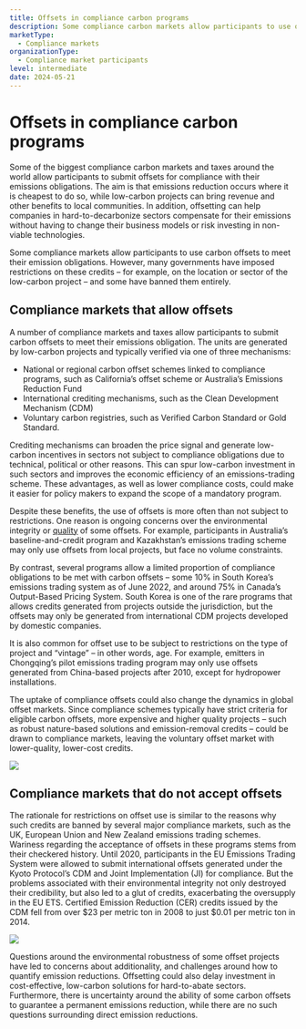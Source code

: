 ```yaml
---
title: Offsets in compliance carbon programs
description: Some compliance carbon markets allow participants to use offsets to meet their emission obligations. However, many governments have imposed restrictions on these credits – for example, on the location or sector of the low-carbon project – and some have banned them entirely.
marketType:
  - Compliance markets
organizationType:
  - Compliance market participants
level: intermediate
date: 2024-05-21
---
```


# Offsets in compliance carbon programs

Some of the biggest compliance carbon markets and taxes around the world allow participants to submit offsets for compliance with their emissions obligations. The aim is that emissions reduction occurs where it is cheapest to do so, while low-carbon projects can bring revenue and other benefits to local communities. In addition, offsetting can help companies in hard-to-decarbonize sectors compensate for their emissions without having to change their business models or risk investing in non-viable technologies.

<KeyMessage>
  Some compliance markets allow participants to use carbon offsets to meet their
  emission obligations. However, many governments have imposed restrictions on
  these credits – for example, on the location or sector of the low-carbon
  project – and some have banned them entirely.
</KeyMessage>

## Compliance markets that allow offsets

A number of compliance markets and taxes allow participants to submit carbon offsets to meet their emissions obligation. The units are generated by low-carbon projects and typically verified via one of three mechanisms:

- National or regional carbon offset schemes linked to compliance programs, such as California’s offset scheme or Australia’s Emissions Reduction Fund
- International crediting mechanisms, such as the Clean Development Mechanism (CDM)
- Voluntary carbon registries, such as Verified Carbon Standard or Gold Standard.

Crediting mechanisms can broaden the price signal and generate low-carbon incentives in sectors not subject to compliance obligations due to technical, political or other reasons. This can spur low-carbon investment in such sectors and improves the economic efficiency of an emissions-trading scheme. These advantages, as well as lower compliance costs, could make it easier for policy makers to expand the scope of a mandatory program.

Despite these benefits, the use of offsets is more often than not subject to restrictions. One reason is ongoing concerns over the environmental integrity or [quality](/factsheets/offset-quality) of some offsets. For example, participants in Australia’s baseline-and-credit program and Kazakhstan’s emissions trading scheme may only use offsets from local projects, but face no volume constraints.

By contrast, several programs allow a limited proportion of compliance obligations to be met with carbon offsets – some 10% in South Korea’s emissions trading system as of June 2022, and around 75% in Canada’s Output-Based Pricing System. South Korea is one of the rare programs that allows credits generated from projects outside the jurisdiction, but the offsets may only be generated from international CDM projects developed by domestic companies.

It is also common for offset use to be subject to restrictions on the type of project and “vintage” – in other words, age. For example, emitters in Chongqing’s pilot emissions trading program may only use offsets generated from China-based projects after 2010, except for hydropower installations.

The uptake of compliance offsets could also change the dynamics in global offset markets. Since compliance schemes typically have strict criteria for eligible carbon offsets, more expensive and higher quality projects – such as robust nature-based solutions and emission-removal credits – could be drawn to compliance markets, leaving the voluntary offset market with lower-quality, lower-cost credits.

<Image src="compliance-offsets-1.png" ratio={0} />

## Compliance markets that do not accept offsets

The rationale for restrictions on offset use is similar to the reasons why such credits are banned by several major compliance markets, such as the UK, European Union and New Zealand emissions trading schemes. Wariness regarding the acceptance of offsets in these programs stems from their checkered history. Until 2020, participants in the EU Emissions Trading System were allowed to submit international offsets generated under the Kyoto Protocol’s CDM and Joint Implementation (JI) for compliance. But the problems associated with their environmental integrity not only destroyed their credibility, but also led to a glut of credits, exacerbating the oversupply in the EU ETS. Certified Emission Reduction (CER) credits issued by the CDM fell from over $23 per metric ton in 2008 to just $0.01 per metric ton in 2014.

<Image src="compliance-offsets-2.png" ratio={0} />

Questions around the environmental robustness of some offset projects have led to concerns about additionality, and challenges around how to quantify emission reductions. Offsetting could also delay investment in cost-effective, low-carbon solutions for hard-to-abate sectors. Furthermore, there is uncertainty around the ability of some carbon offsets to guarantee a permanent emissions reduction, while there are no such questions surrounding direct emission reductions.
